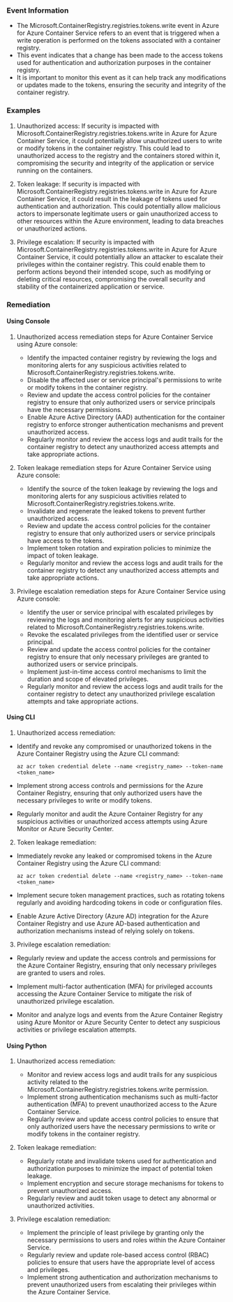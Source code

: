 
### Event Information

- The Microsoft.ContainerRegistry.registries.tokens.write event in Azure for Azure Container Service refers to an event that is triggered when a write operation is performed on the tokens associated with a container registry.
- This event indicates that a change has been made to the access tokens used for authentication and authorization purposes in the container registry.
- It is important to monitor this event as it can help track any modifications or updates made to the tokens, ensuring the security and integrity of the container registry.


### Examples

1. Unauthorized access: If security is impacted with Microsoft.ContainerRegistry.registries.tokens.write in Azure for Azure Container Service, it could potentially allow unauthorized users to write or modify tokens in the container registry. This could lead to unauthorized access to the registry and the containers stored within it, compromising the security and integrity of the application or service running on the containers.

2. Token leakage: If security is impacted with Microsoft.ContainerRegistry.registries.tokens.write in Azure for Azure Container Service, it could result in the leakage of tokens used for authentication and authorization. This could potentially allow malicious actors to impersonate legitimate users or gain unauthorized access to other resources within the Azure environment, leading to data breaches or unauthorized actions.

3. Privilege escalation: If security is impacted with Microsoft.ContainerRegistry.registries.tokens.write in Azure for Azure Container Service, it could potentially allow an attacker to escalate their privileges within the container registry. This could enable them to perform actions beyond their intended scope, such as modifying or deleting critical resources, compromising the overall security and stability of the containerized application or service.

### Remediation

#### Using Console

1. Unauthorized access remediation steps for Azure Container Service using Azure console:
   - Identify the impacted container registry by reviewing the logs and monitoring alerts for any suspicious activities related to Microsoft.ContainerRegistry.registries.tokens.write.
   - Disable the affected user or service principal's permissions to write or modify tokens in the container registry.
   - Review and update the access control policies for the container registry to ensure that only authorized users or service principals have the necessary permissions.
   - Enable Azure Active Directory (AAD) authentication for the container registry to enforce stronger authentication mechanisms and prevent unauthorized access.
   - Regularly monitor and review the access logs and audit trails for the container registry to detect any unauthorized access attempts and take appropriate actions.

2. Token leakage remediation steps for Azure Container Service using Azure console:
   - Identify the source of the token leakage by reviewing the logs and monitoring alerts for any suspicious activities related to Microsoft.ContainerRegistry.registries.tokens.write.
   - Invalidate and regenerate the leaked tokens to prevent further unauthorized access.
   - Review and update the access control policies for the container registry to ensure that only authorized users or service principals have access to the tokens.
   - Implement token rotation and expiration policies to minimize the impact of token leakage.
   - Regularly monitor and review the access logs and audit trails for the container registry to detect any unauthorized access attempts and take appropriate actions.

3. Privilege escalation remediation steps for Azure Container Service using Azure console:
   - Identify the user or service principal with escalated privileges by reviewing the logs and monitoring alerts for any suspicious activities related to Microsoft.ContainerRegistry.registries.tokens.write.
   - Revoke the escalated privileges from the identified user or service principal.
   - Review and update the access control policies for the container registry to ensure that only necessary privileges are granted to authorized users or service principals.
   - Implement just-in-time access control mechanisms to limit the duration and scope of elevated privileges.
   - Regularly monitor and review the access logs and audit trails for the container registry to detect any unauthorized privilege escalation attempts and take appropriate actions.

#### Using CLI

1. Unauthorized access remediation:
- Identify and revoke any compromised or unauthorized tokens in the Azure Container Registry using the Azure CLI command:
  ```
  az acr token credential delete --name <registry_name> --token-name <token_name>
  ```

- Implement strong access controls and permissions for the Azure Container Registry, ensuring that only authorized users have the necessary privileges to write or modify tokens.

- Regularly monitor and audit the Azure Container Registry for any suspicious activities or unauthorized access attempts using Azure Monitor or Azure Security Center.

2. Token leakage remediation:
- Immediately revoke any leaked or compromised tokens in the Azure Container Registry using the Azure CLI command:
  ```
  az acr token credential delete --name <registry_name> --token-name <token_name>
  ```

- Implement secure token management practices, such as rotating tokens regularly and avoiding hardcoding tokens in code or configuration files.

- Enable Azure Active Directory (Azure AD) integration for the Azure Container Registry and use Azure AD-based authentication and authorization mechanisms instead of relying solely on tokens.

3. Privilege escalation remediation:
- Regularly review and update the access controls and permissions for the Azure Container Registry, ensuring that only necessary privileges are granted to users and roles.

- Implement multi-factor authentication (MFA) for privileged accounts accessing the Azure Container Service to mitigate the risk of unauthorized privilege escalation.

- Monitor and analyze logs and events from the Azure Container Registry using Azure Monitor or Azure Security Center to detect any suspicious activities or privilege escalation attempts.

#### Using Python

1. Unauthorized access remediation:
   - Monitor and review access logs and audit trails for any suspicious activity related to the Microsoft.ContainerRegistry.registries.tokens.write permission.
   - Implement strong authentication mechanisms such as multi-factor authentication (MFA) to prevent unauthorized access to the Azure Container Service.
   - Regularly review and update access control policies to ensure that only authorized users have the necessary permissions to write or modify tokens in the container registry.

2. Token leakage remediation:
   - Regularly rotate and invalidate tokens used for authentication and authorization purposes to minimize the impact of potential token leakage.
   - Implement encryption and secure storage mechanisms for tokens to prevent unauthorized access.
   - Regularly review and audit token usage to detect any abnormal or unauthorized activities.

3. Privilege escalation remediation:
   - Implement the principle of least privilege by granting only the necessary permissions to users and roles within the Azure Container Service.
   - Regularly review and update role-based access control (RBAC) policies to ensure that users have the appropriate level of access and privileges.
   - Implement strong authentication and authorization mechanisms to prevent unauthorized users from escalating their privileges within the Azure Container Service.

